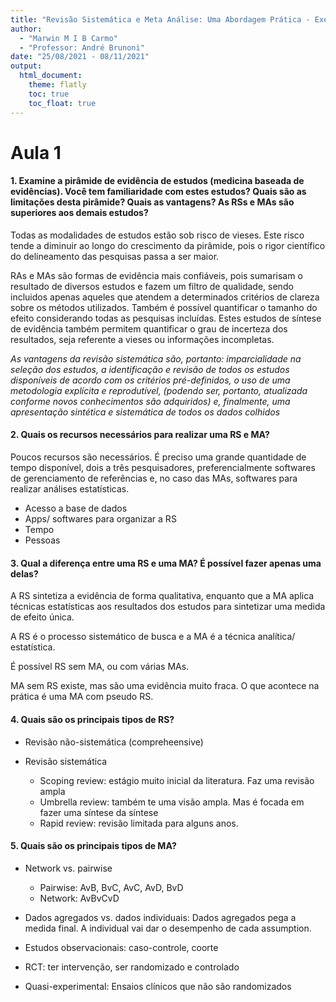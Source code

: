 ```yaml
---
title: "Revisão Sistemática e Meta Análise: Uma Abordagem Prática - Exercícios"
author: 
  - "Marwin M I B Carmo"
  - "Professor: André Brunoni"
date: "25/08/2021 - 08/11/2021"
output: 
  html_document:
    theme: flatly
    toc: true
    toc_float: true
---
```


# Aula 1

#### 1. Examine a pirâmide de evidência de estudos (medicina baseada de evidências). Você tem familiaridade com estes estudos? Quais são as limitações desta pirâmide? Quais as vantagens? As RSs e MAs são superiores aos demais estudos?

Todas as modalidades de estudos estão sob risco de vieses. Este risco tende a diminuir ao longo do crescimento da pirâmide, pois o rigor científico do delineamento das pesquisas passa a ser maior.

RAs e MAs são formas de evidência mais confiáveis, pois sumarisam o resultado de diversos estudos e fazem um filtro de qualidade, sendo incluidos apenas aqueles que atendem a determinados critérios de clareza sobre os métodos utilizados. Também é possível quantificar o tamanho do efeito considerando todas as pesquisas incluídas. Estes estudos de síntese de evidência também permitem quantificar o grau de incerteza dos resultados, seja referente a vieses ou informações incompletas.

*As vantagens da revisão sistemática são, portanto: imparcialidade na seleção dos estudos, a identificação e revisão de todos os estudos disponíveis de acordo com os critérios pré-definidos, o uso de uma metodologia explícita e reprodutível, (podendo ser, portanto, atualizada conforme novos conhecimentos são adquiridos) e, finalmente, uma apresentação sintética e sistemática de todos os dados colhidos*

#### 2. Quais os recursos necessários para realizar uma RS e MA?

Poucos recursos são necessários. É preciso uma grande quantidade de tempo disponível, dois a três pesquisadores, preferencialmente softwares de gerenciamento de referências e, no caso das MAs, softwares para realizar análises estatísticas.

- Acesso a base de dados  
- Apps/ softwares para organizar a RS  
- Tempo  
- Pessoas

#### 3. Qual a diferença entre uma RS e uma MA? É possível fazer apenas uma delas?

A RS sintetiza a evidência de forma qualitativa, enquanto que a MA aplica técnicas estatísticas aos resultados dos estudos para sintetizar uma medida de efeito única.

A RS é o processo sistemático de busca e a MA é a técnica analítica/ estatística.

É possível RS sem MA, ou com várias MAs.

MA sem RS existe, mas são uma evidência muito fraca. O que acontece na prática é uma MA com pseudo RS.

#### 4. Quais são os principais tipos de RS?

- Revisão não-sistemática (compreheensive)

- Revisão sistemática
  - Scoping review: estágio muito inicial da literatura. Faz uma revisão ampla
  - Umbrella review: também te uma visão ampla. Mas é focada em fazer uma síntese da síntese
  - Rapid review: revisão limitada para alguns anos.

#### 5. Quais são os principais tipos de MA?

- Network vs. pairwise
  - Pairwise: AvB, BvC, AvC, AvD, BvD
  - Network: AvBvCvD
  
- Dados agregados vs. dados individuais: Dados agregados pega a medida final. A individual vai dar o desempenho de cada assumption.

- Estudos observacionais: caso-controle, coorte

- RCT: ter intervenção, ser randomizado e controlado

- Quasi-experimental: Ensaios clínicos que não são randomizados